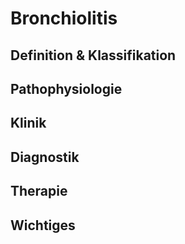 # Bronchiolitis

## Definition & Klassifikation

## Pathophysiologie

## Klinik

## Diagnostik

## Therapie

## Wichtiges